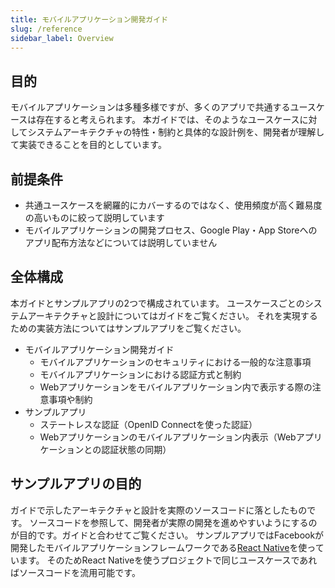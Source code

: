 ```yaml
---
title: モバイルアプリケーション開発ガイド
slug: /reference
sidebar_label: Overview
---
```


## 目的

モバイルアプリケーションは多種多様ですが、多くのアプリで共通するユースケースは存在すると考えられます。
本ガイドでは、そのようなユースケースに対してシステムアーキテクチャの特性・制約と具体的な設計例を、開発者が理解して実装できることを目的としています。

## 前提条件

- 共通ユースケースを網羅的にカバーするのではなく、使用頻度が高く難易度の高いものに絞って説明しています
- モバイルアプリケーションの開発プロセス、Google Play・App Storeへのアプリ配布方法などについては説明していません

## 全体構成

本ガイドとサンプルアプリの2つで構成されています。
ユースケースごとのシステムアーキテクチャと設計についてはガイドをご覧ください。
それを実現するための実装方法についてはサンプルアプリをご覧ください。

- モバイルアプリケーション開発ガイド
  - モバイルアプリケーションのセキュリティにおける一般的な注意事項
  - モバイルアプリケーションにおける認証方式と制約
  - Webアプリケーションをモバイルアプリケーション内で表示する際の注意事項や制約
- サンプルアプリ
  - ステートレスな認証（OpenID Connectを使った認証）
  - Webアプリケーションのモバイルアプリケーション内表示（Webアプリケーションとの認証状態の同期）

## サンプルアプリの目的

ガイドで示したアーキテクチャと設計を実際のソースコードに落としたものです。
ソースコードを参照して、開発者が実際の開発を進めやすいようにするのが目的です。ガイドと合わせてご覧ください。
サンプルアプリではFacebookが開発したモバイルアプリケーションフレームワークである[React Native](https://reactnative.dev/)を使っています。
そのためReact Nativeを使うプロジェクトで同じユースケースであればソースコードを流用可能です。
